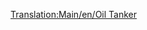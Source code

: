 [[Translation:Main/en/Oil Tanker]]{{Template:Vagones/Es
|Imagen=[[File:en/OilTanker.png]]
|Nombre=Cisterna de Petróleo
|PrecioNormal=3.124 € (1,562 £)
|PesoNormal=24 / 54 t
|CapacidadNormal=30.000 litros de petróleo
|PrecioMono="
|PesoMono=24 / 59 t
|CapacidadMono=35.000 litros de petróleo
|PrecioMag="
|PesoMag=24 / 61 t
|CapacidadMag=37.000 litros de petróleo
|Descripción=La '''cisterna de petróleo''' se construye para transportar [[Main/es/Petróleo|petróleo]] desde los [[Main/es/Pozos petrolíferos|pozos petrolíferos]] y las [[Main/es/Plataforma petrolífera|plataformas petrolíferas]] hasta las [[Main/es/Refinería de petróleo|refinerías de petróleo]]. Se encuentra disponible en los climas [[Main/en/Clima/Es#templado|templado]], [[Main/en/Clima/Es#subártico|subártico]] y [[Main/en/Clima/Es#subtropical|subtropical]].
}}